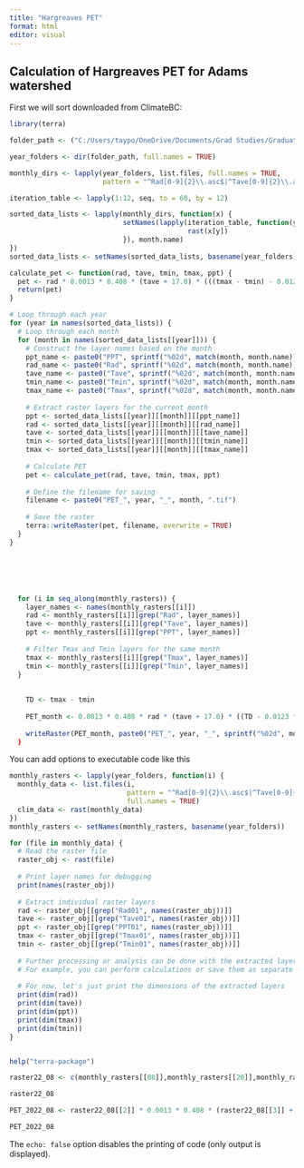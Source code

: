 ```yaml
---
title: "Hargreaves PET"
format: html
editor: visual
---
```


## Calculation of Hargreaves PET for Adams watershed

First we will sort downloaded from ClimateBC:

```r
library(terra)

folder_path <- ("C:/Users/taypo/OneDrive/Documents/Grad Studies/Graduate Research/mDMC/Adams Raster Files/Monthly Climate Rasters")

year_folders <- dir(folder_path, full.names = TRUE)

monthly_dirs <- lapply(year_folders, list.files, full.names = TRUE,
                       pattern = "^Rad[0-9]{2}\\.asc$|^Tave[0-9]{2}\\.asc$|^PPT[0-9]{2}\\.asc$|^Tmax[0-9]{2}\\.asc$|^Tmin[0-9]{2}\\.asc$")

iteration_table <- lapply(1:12, seq, to = 60, by = 12)

sorted_data_lists <- lapply(monthly_dirs, function(x) {
                            setNames(lapply(iteration_table, function(y) {
                                            rast(x[y])
                            }), month.name)
})
sorted_data_lists <- setNames(sorted_data_lists, basename(year_folders))

calculate_pet <- function(rad, tave, tmin, tmax, ppt) {
  pet <- rad * 0.0013 * 0.408 * (tave + 17.0) * (((tmax - tmin) - 0.0123 * ppt) ^ 0.76)
  return(pet)
}

# Loop through each year
for (year in names(sorted_data_lists)) {
  # Loop through each month
  for (month in names(sorted_data_lists[[year]])) {
    # Construct the layer names based on the month
    ppt_name <- paste0("PPT", sprintf("%02d", match(month, month.name)))
    rad_name <- paste0("Rad", sprintf("%02d", match(month, month.name)))
    tave_name <- paste0("Tave", sprintf("%02d", match(month, month.name)))
    tmin_name <- paste0("Tmin", sprintf("%02d", match(month, month.name)))
    tmax_name <- paste0("Tmax", sprintf("%02d", match(month, month.name)))
    
    # Extract raster layers for the current month
    ppt <- sorted_data_lists[[year]][[month]][[ppt_name]]
    rad <- sorted_data_lists[[year]][[month]][[rad_name]]
    tave <- sorted_data_lists[[year]][[month]][[tave_name]]
    tmin <- sorted_data_lists[[year]][[month]][[tmin_name]]
    tmax <- sorted_data_lists[[year]][[month]][[tmax_name]]
    
    # Calculate PET
    pet <- calculate_pet(rad, tave, tmin, tmax, ppt)
    
    # Define the filename for saving
    filename <- paste0("PET_", year, "_", month, ".tif")
    
    # Save the raster
    terra::writeRaster(pet, filename, overwrite = TRUE)
  }
}






  for (i in seq_along(monthly_rasters)) {
    layer_names <- names(monthly_rasters[[i]])
    rad <- monthly_rasters[[i]][grep("Rad", layer_names)]
    tave <- monthly_rasters[[i]][grep("Tave", layer_names)]
    ppt <- monthly_rasters[[i]][grep("PPT", layer_names)]
    
    # Filter Tmax and Tmin layers for the same month
    tmax <- monthly_rasters[[i]][grep("Tmax", layer_names)]
    tmin <- monthly_rasters[[i]][grep("Tmin", layer_names)]
  }
    
    
    TD <- tmax - tmin
    
    PET_month <- 0.0013 * 0.408 * rad * (tave + 17.0) * ((TD - 0.0123 * ppt) ^ 0.76)
  
    writeRaster(PET_month, paste0("PET_", year, "_", sprintf("%02d", month_index), ".tif"), overwrite = TRUE)
  }

```

You can add options to executable code like this

```r

monthly_rasters <- lapply(year_folders, function(i) {
  monthly_data <- list.files(i, 
                             pattern = "^Rad[0-9]{2}\\.asc$|^Tave[0-9]{2}\\.asc$|^PPT[0-9]{2}\\.asc$|^Tmax[0-9]{2}\\.asc$|^Tmin[0-9]{2}\\.asc$",
                             full.names = TRUE)
  clim_data <- rast(monthly_data)
})
monthly_rasters <- setNames(monthly_rasters, basename(year_folders))

for (file in monthly_data) {
  # Read the raster file
  raster_obj <- rast(file)
  
  # Print layer names for debugging
  print(names(raster_obj))
  
  # Extract individual raster layers
  rad <- raster_obj[[grep("Rad01", names(raster_obj))]]
  tave <- raster_obj[[grep("Tave01", names(raster_obj))]]
  ppt <- raster_obj[[grep("PPT01", names(raster_obj))]]
  tmax <- raster_obj[[grep("Tmax01", names(raster_obj))]]
  tmin <- raster_obj[[grep("Tmin01", names(raster_obj))]]
  
  # Further processing or analysis can be done with the extracted layers
  # For example, you can perform calculations or save them as separate files
  
  # For now, let's just print the dimensions of the extracted layers
  print(dim(rad))
  print(dim(tave))
  print(dim(ppt))
  print(dim(tmax))
  print(dim(tmin))
}


help("terra-package")

raster22_08 <- c(monthly_rasters[[08]],monthly_rasters[[20]],monthly_rasters[[32]],monthly_rasters[[44]],monthly_rasters[[56]])

raster22_08

PET_2022_08 <- raster22_08[[2]] * 0.0013 * 0.408 * (raster22_08[[3]] + 17.0) * (((raster22_08[[4]] - raster22_08[[5]]) - 0.0123 * raster22_08[[1]]) ^ 0.76)

PET_2022_08
```

The `echo: false` option disables the printing of code (only output is displayed).
